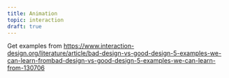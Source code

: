 ```yaml
---
title: Animation
topic: interaction
draft: true
---
```


Get examples from https://www.interaction-design.org/literature/article/bad-design-vs-good-design-5-examples-we-can-learn-frombad-design-vs-good-design-5-examples-we-can-learn-from-130706
